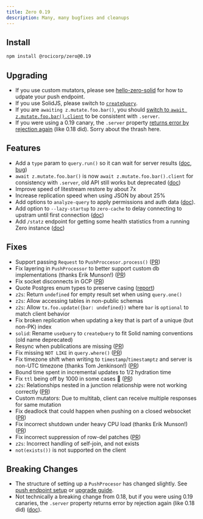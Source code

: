 ```yaml
---
title: Zero 0.19
description: Many, many bugfixes and cleanups
---
```


## Install

```bash
npm install @rocicorp/zero@0.19
```

## Upgrading

* If you use custom mutators, please see [hello-zero-solid](https://github.com/rocicorp/hello-zero-solid/pull/18/files) for how to udpate your push endpoint.
* If you use SolidJS, please switch to [`createQuery`](https://github.com/rocicorp/hello-zero-solid/pull/18/files).
* If you are `awaiting z.mutate.foo.bar()`, you should [switch to `await z.mutate.foo.bar().client`](/docs/custom-mutators#waiting-for-mutator-result) to be consistent with `.server`.
* If you were using a 0.19 canary, the `.server` property [returns error by rejection again](/docs/custom-mutators#waiting-for-mutator-result) (like 0.18 did). Sorry about the thrash here.

## Features

- Add a `type` param to `query.run()` so it can wait for server results ([doc](/docs/reading-data#running-queries-once), [bug](https://bugs.rocicorp.dev/issue/3243))
- `await z.mutate.foo.bar()` is now `await z.mutate.foo.bar().client` for consistency with `.server`, old API still works but deprecated ([doc](/docs/custom-mutators#waiting-for-mutator-result))
- Improve speed of litestream restore by about 7x
- Increase replication speed when using JSON by about 25%
- Add options to `analyze-query` to apply permissions and auth data ([doc](/docs/debug/permissions#read-permissions)).
- Add option to `--lazy-startup` to `zero-cache` to delay connecting to upstram until first connection ([doc](/docs/zero-cache-config#lazy-startup))
- Add `/statz` endpoint for getting some health statistics from a running Zero instance ([doc](/docs/debug/slow-queries#statz))

## Fixes

- Support passing `Request` to `PushProccesor.process()` ([PR](https://github.com/rocicorp/mono/pull/4214))
- Fix layering in `PushProcessor` to better support custom db implementations (thanks Erik Munson!) ([PR](https://github.com/rocicorp/mono/pull/4251))
- Fix socket disconnects in GCP ([PR](https://github.com/rocicorp/mono/pull/4173))
- Quote Postgres enum types to preserve casing ([report](https://discord.com/channels/830183651022471199/1358217995188437074/1358218))
- `z2s`: Return `undefined` for empty result set when using `query.one()`
- `z2s`: Allow accessing tables in non-public schemas
- `z2s`: Allow `tx.foo.update({bar: undefined})` where `bar` is `optional` to match client behavior
- Fix broken replication when updating a key that is part of a unique (but non-PK) index
- `solid`: Rename `useQuery` to `createQuery` to fit Solid naming conventions (old name deprecated)
- Resync when publications are missing ([PR](https://github.com/rocicorp/mono/pull/4205))
- Fix missing `NOT LIKE` in `query.where()` ([PR](https://github.com/rocicorp/mono/pull/4217))
- Fix timezone shift when writing to `timestamp`/`timestamptz` and server is non-UTC timezone (thanks Tom Jenkinson!) ([PR](https://github.com/rocicorp/mono/pull/4216))
- Bound time spent in incremental updates to 1/2 hydration time
- Fix `ttl` being off by 1000 in some cases 😬 ([PR](https://github.com/rocicorp/mono/pull/4225))
- `z2s`: Relationships nested in a junction relationship were not working correctly ([PR](https://github.com/rocicorp/mono/pull/4221))
- Custom mutators: Due to multitab, client can receive multiple responses for same mutation
- Fix deadlock that could happen when pushing on a closed websocket ([PR](https://github.com/rocicorp/mono/pull/4256))
- Fix incorrect shutdown under heavy CPU load  (thanks Erik Munson!) ([PR](https://github.com/rocicorp/mono/pull/4252))
- Fix incorrect suppression of row-del patches ([PR](https://github.com/rocicorp/mono/pull/4282))
- `z2s`: Incorrect handling of self-join, and not exists
- `not(exists())` is not supported on the client

## Breaking Changes

- The structure of setting up a `PushProcesor` has changed slightly. See [push endpoint setup](/docs/custom-mutators#setting-up-the-server) or [upgrade guide](#upgrading).
- Not technically a breaking change from 0.18, but if you were using 0.19 canaries, the `.server` property returns error by rejection again (like 0.18 did) ([doc](/docs/custom-mutators#waiting-for-mutator-result)).
